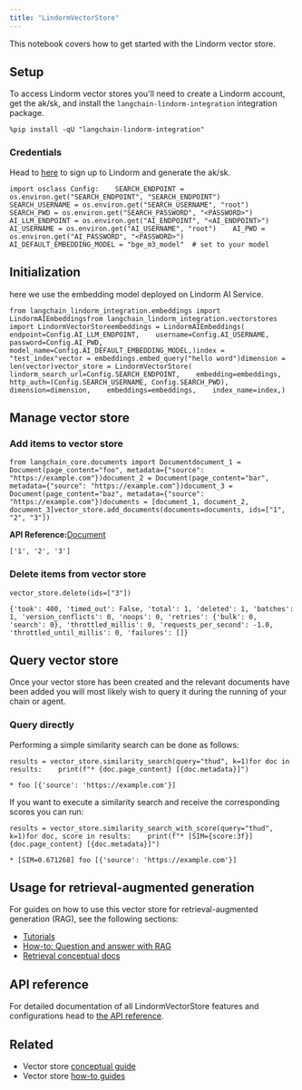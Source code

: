 ```yaml
---
title: "LindormVectorStore"
---
```


This notebook covers how to get started with the Lindorm vector store.

## Setup

To access Lindorm vector stores you'll need to create a Lindorm account, get the ak/sk, and install the `langchain-lindorm-integration` integration package.

```
%pip install -qU "langchain-lindorm-integration"
```

### Credentials

Head to [here](https://help.aliyun.com/document_detail/2773369.html?spm=a2c4g.11186623.help-menu-172543.d_2_5_0.2a383f96gr5N3M\&scm=20140722.H_2773369._.OR_help-T_cn~zh-V_1) to sign up to Lindorm and generate the ak/sk.

```
import osclass Config:    SEARCH_ENDPOINT = os.environ.get("SEARCH_ENDPOINT", "SEARCH_ENDPOINT")    SEARCH_USERNAME = os.environ.get("SEARCH_USERNAME", "root")    SEARCH_PWD = os.environ.get("SEARCH_PASSWORD", "<PASSWORD>")    AI_LLM_ENDPOINT = os.environ.get("AI_ENDPOINT", "<AI_ENDPOINT>")    AI_USERNAME = os.environ.get("AI_USERNAME", "root")    AI_PWD = os.environ.get("AI_PASSWORD", "<PASSWORD>")    AI_DEFAULT_EMBEDDING_MODEL = "bge_m3_model"  # set to your model
```

## Initialization

here we use the embedding model deployed on Lindorm AI Service.

```
from langchain_lindorm_integration.embeddings import LindormAIEmbeddingsfrom langchain_lindorm_integration.vectorstores import LindormVectorStoreembeddings = LindormAIEmbeddings(    endpoint=Config.AI_LLM_ENDPOINT,    username=Config.AI_USERNAME,    password=Config.AI_PWD,    model_name=Config.AI_DEFAULT_EMBEDDING_MODEL,)index = "test_index"vector = embeddings.embed_query("hello word")dimension = len(vector)vector_store = LindormVectorStore(    lindorm_search_url=Config.SEARCH_ENDPOINT,    embedding=embeddings,    http_auth=(Config.SEARCH_USERNAME, Config.SEARCH_PWD),    dimension=dimension,    embeddings=embeddings,    index_name=index,)
```

## Manage vector store

### Add items to vector store

```
from langchain_core.documents import Documentdocument_1 = Document(page_content="foo", metadata={"source": "https://example.com"})document_2 = Document(page_content="bar", metadata={"source": "https://example.com"})document_3 = Document(page_content="baz", metadata={"source": "https://example.com"})documents = [document_1, document_2, document_3]vector_store.add_documents(documents=documents, ids=["1", "2", "3"])
```

**API Reference:**[Document](https://python.langchain.com/api_reference/core/documents/langchain_core.documents.base.Document.html)

```
['1', '2', '3']
```

### Delete items from vector store

```
vector_store.delete(ids=["3"])
```

```
{'took': 400, 'timed_out': False, 'total': 1, 'deleted': 1, 'batches': 1, 'version_conflicts': 0, 'noops': 0, 'retries': {'bulk': 0, 'search': 0}, 'throttled_millis': 0, 'requests_per_second': -1.0, 'throttled_until_millis': 0, 'failures': []}
```

## Query vector store

Once your vector store has been created and the relevant documents have been added you will most likely wish to query it during the running of your chain or agent.

### Query directly

Performing a simple similarity search can be done as follows:

```
results = vector_store.similarity_search(query="thud", k=1)for doc in results:    print(f"* {doc.page_content} [{doc.metadata}]")
```

```
* foo [{'source': 'https://example.com'}]
```

If you want to execute a similarity search and receive the corresponding scores you can run:

```
results = vector_store.similarity_search_with_score(query="thud", k=1)for doc, score in results:    print(f"* [SIM={score:3f}] {doc.page_content} [{doc.metadata}]")
```

```
* [SIM=0.671268] foo [{'source': 'https://example.com'}]
```

## Usage for retrieval-augmented generation

For guides on how to use this vector store for retrieval-augmented generation (RAG), see the following sections:

* [Tutorials](/oss/tutorials)
* [How-to: Question and answer with RAG](https://python.langchain.com/oss/how_to/#qa-with-rag)
* [Retrieval conceptual docs](https://python.langchain.com/oss/concepts/#retrieval)

## API reference

For detailed documentation of all LindormVectorStore features and configurations head to [the API reference](https://pypi.org/project/langchain-lindorm-integration/).

## Related

* Vector store [conceptual guide](/oss/concepts/vectorstores)
* Vector store [how-to guides](/oss/how_to/#vector-stores)
